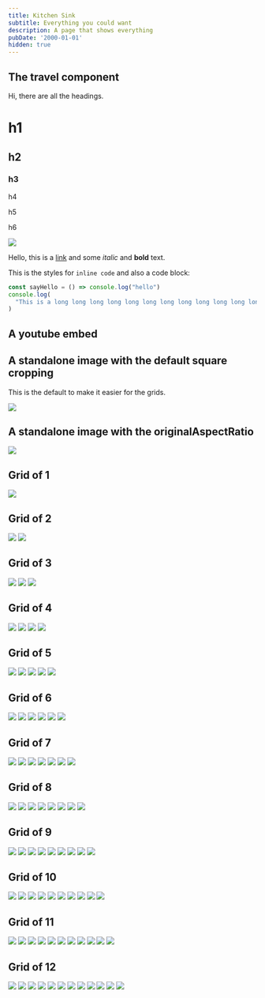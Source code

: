 ```yaml
---
title: Kitchen Sink
subtitle: Everything you could want
description: A page that shows everything
pubDate: '2000-01-01'
hidden: true
---
```



## The travel component

Hi, there are all the headings.

# h1

## h2

### h3

h4

h5

h6

<Img originalAspectRatio src="2019-taiwan-vietnam/3f69d771d8824ffe992991f4a6139544.jpg" />

Hello, this is a [link](https://google.com.au) and some *italic* and **bold** text.

This is the styles for `inline code` and also a code block:

```js
const sayHello = () => console.log("hello")
console.log(
  "This is a long long long long long long long long long long long long line of code to see what the scrolling is like"
)
```

## A youtube embed

## A standalone image with the default square cropping

This is the default to make it easier for the grids.

<Img originalAspectRatio src="2019-taiwan-vietnam/c8ea9567452f42bf86ff4eb9ac022087.jpg" />

## A standalone image with the originalAspectRatio

<Img originalAspectRatio src="2019-taiwan-vietnam/c8ea9567452f42bf86ff4eb9ac022087.jpg" />

## Grid of 1

<Img src="2019-taiwan-vietnam/dc66f6a6607d47d58409a0fee32f593b.jpg" />

## Grid of 2

<Grid>
  <Img src="2019-taiwan-vietnam/457e21843a0b464093506cd99998b3f1.jpg" />

  <Img src="2019-taiwan-vietnam/dc66f6a6607d47d58409a0fee32f593b.jpg" />
</Grid>

## Grid of 3

<Grid>
  <Img src="2019-taiwan-vietnam/457e21843a0b464093506cd99998b3f1.jpg" />

  <Img src="2019-taiwan-vietnam/b285725ba1af459a919dea751163ee70.jpg" />

  <Img src="2019-taiwan-vietnam/16c56cf6b52647f087d4f568002539e1.jpg" />
</Grid>

## Grid of 4

<Grid>
  <Img src="2019-taiwan-vietnam/457e21843a0b464093506cd99998b3f1.jpg" />

  <Img src="2019-taiwan-vietnam/457e21843a0b464093506cd99998b3f1.jpg" />

  <Img src="2019-taiwan-vietnam/dc66f6a6607d47d58409a0fee32f593b.jpg" />

  <Img src="2019-taiwan-vietnam/dc66f6a6607d47d58409a0fee32f593b.jpg" />
</Grid>

## Grid of 5

<Grid>
  <Img src="2019-taiwan-vietnam/457e21843a0b464093506cd99998b3f1.jpg" />

  <Img src="2019-taiwan-vietnam/b285725ba1af459a919dea751163ee70.jpg" />

  <Img src="2019-taiwan-vietnam/16c56cf6b52647f087d4f568002539e1.jpg" />

  <Img src="2019-taiwan-vietnam/c57d062c2df648eebc9521bc01c09adb.jpg" />

  <Img src="2019-taiwan-vietnam/8ce6970bc7184e3e8af91f3b031facd0.jpg" />
</Grid>

## Grid of 6

<Grid>
  <Img src="2019-taiwan-vietnam/b285725ba1af459a919dea751163ee70.jpg" />

  <Img src="2019-taiwan-vietnam/16c56cf6b52647f087d4f568002539e1.jpg" />

  <Img src="2019-taiwan-vietnam/c57d062c2df648eebc9521bc01c09adb.jpg" />

  <Img src="2019-taiwan-vietnam/8ce6970bc7184e3e8af91f3b031facd0.jpg" />

  <Img src="2019-taiwan-vietnam/15d4dfe9eec243bc9f2d8ce970953f25.jpg" />

  <Img src="2019-taiwan-vietnam/dc66f6a6607d47d58409a0fee32f593b.jpg" />
</Grid>

## Grid of 7

<Grid>
  <Img src="2019-taiwan-vietnam/457e21843a0b464093506cd99998b3f1.jpg" />

  <Img src="2019-taiwan-vietnam/b285725ba1af459a919dea751163ee70.jpg" />

  <Img src="2019-taiwan-vietnam/16c56cf6b52647f087d4f568002539e1.jpg" />

  <Img src="2019-taiwan-vietnam/c57d062c2df648eebc9521bc01c09adb.jpg" />

  <Img src="2019-taiwan-vietnam/8ce6970bc7184e3e8af91f3b031facd0.jpg" />

  <Img src="2019-taiwan-vietnam/15d4dfe9eec243bc9f2d8ce970953f25.jpg" />

  <Img src="2019-taiwan-vietnam/dc66f6a6607d47d58409a0fee32f593b.jpg" />
</Grid>

## Grid of 8

<Grid>
  <Img src="2019-taiwan-vietnam/457e21843a0b464093506cd99998b3f1.jpg" />

  <Img src="2019-taiwan-vietnam/457e21843a0b464093506cd99998b3f1.jpg" />

  <Img src="2019-taiwan-vietnam/b285725ba1af459a919dea751163ee70.jpg" />

  <Img src="2019-taiwan-vietnam/16c56cf6b52647f087d4f568002539e1.jpg" />

  <Img src="2019-taiwan-vietnam/c57d062c2df648eebc9521bc01c09adb.jpg" />

  <Img src="2019-taiwan-vietnam/8ce6970bc7184e3e8af91f3b031facd0.jpg" />

  <Img src="2019-taiwan-vietnam/15d4dfe9eec243bc9f2d8ce970953f25.jpg" />

  <Img src="2019-taiwan-vietnam/dc66f6a6607d47d58409a0fee32f593b.jpg" />
</Grid>

## Grid of 9

<Grid>
  <Img src="2019-taiwan-vietnam/457e21843a0b464093506cd99998b3f1.jpg" />

  <Img src="2019-taiwan-vietnam/457e21843a0b464093506cd99998b3f1.jpg" />

  <Img src="2019-taiwan-vietnam/457e21843a0b464093506cd99998b3f1.jpg" />

  <Img src="2019-taiwan-vietnam/b285725ba1af459a919dea751163ee70.jpg" />

  <Img src="2019-taiwan-vietnam/16c56cf6b52647f087d4f568002539e1.jpg" />

  <Img src="2019-taiwan-vietnam/c57d062c2df648eebc9521bc01c09adb.jpg" />

  <Img src="2019-taiwan-vietnam/8ce6970bc7184e3e8af91f3b031facd0.jpg" />

  <Img src="2019-taiwan-vietnam/15d4dfe9eec243bc9f2d8ce970953f25.jpg" />

  <Img src="2019-taiwan-vietnam/dc66f6a6607d47d58409a0fee32f593b.jpg" />
</Grid>

## Grid of 10

<Grid>
  <Img src="2019-taiwan-vietnam/457e21843a0b464093506cd99998b3f1.jpg" />

  <Img src="2019-taiwan-vietnam/457e21843a0b464093506cd99998b3f1.jpg" />

  <Img src="2019-taiwan-vietnam/457e21843a0b464093506cd99998b3f1.jpg" />

  <Img src="2019-taiwan-vietnam/457e21843a0b464093506cd99998b3f1.jpg" />

  <Img src="2019-taiwan-vietnam/b285725ba1af459a919dea751163ee70.jpg" />

  <Img src="2019-taiwan-vietnam/16c56cf6b52647f087d4f568002539e1.jpg" />

  <Img src="2019-taiwan-vietnam/c57d062c2df648eebc9521bc01c09adb.jpg" />

  <Img src="2019-taiwan-vietnam/8ce6970bc7184e3e8af91f3b031facd0.jpg" />

  <Img src="2019-taiwan-vietnam/15d4dfe9eec243bc9f2d8ce970953f25.jpg" />

  <Img src="2019-taiwan-vietnam/dc66f6a6607d47d58409a0fee32f593b.jpg" />
</Grid>

## Grid of 11

<Grid>
  <Img src="2019-taiwan-vietnam/457e21843a0b464093506cd99998b3f1.jpg" />

  <Img src="2019-taiwan-vietnam/b285725ba1af459a919dea751163ee70.jpg" />

  <Img src="2019-taiwan-vietnam/16c56cf6b52647f087d4f568002539e1.jpg" />

  <Img src="2019-taiwan-vietnam/c57d062c2df648eebc9521bc01c09adb.jpg" />

  <Img src="2019-taiwan-vietnam/8ce6970bc7184e3e8af91f3b031facd0.jpg" />

  <Img src="2019-taiwan-vietnam/15d4dfe9eec243bc9f2d8ce970953f25.jpg" />

  <Img src="2019-taiwan-vietnam/dc66f6a6607d47d58409a0fee32f593b.jpg" />

  <Img src="2019-taiwan-vietnam/457e21843a0b464093506cd99998b3f1.jpg" />

  <Img src="2019-taiwan-vietnam/457e21843a0b464093506cd99998b3f1.jpg" />

  <Img src="2019-taiwan-vietnam/457e21843a0b464093506cd99998b3f1.jpg" />

  <Img src="2019-taiwan-vietnam/457e21843a0b464093506cd99998b3f1.jpg" />
</Grid>

## Grid of 12

<Grid>
  <Img src="2019-taiwan-vietnam/457e21843a0b464093506cd99998b3f1.jpg" />

  <Img src="2019-taiwan-vietnam/457e21843a0b464093506cd99998b3f1.jpg" />

  <Img src="2019-taiwan-vietnam/457e21843a0b464093506cd99998b3f1.jpg" />

  <Img src="2019-taiwan-vietnam/457e21843a0b464093506cd99998b3f1.jpg" />

  <Img src="2019-taiwan-vietnam/457e21843a0b464093506cd99998b3f1.jpg" />

  <Img src="2019-taiwan-vietnam/457e21843a0b464093506cd99998b3f1.jpg" />

  <Img src="2019-taiwan-vietnam/b285725ba1af459a919dea751163ee70.jpg" />

  <Img src="2019-taiwan-vietnam/16c56cf6b52647f087d4f568002539e1.jpg" />

  <Img src="2019-taiwan-vietnam/c57d062c2df648eebc9521bc01c09adb.jpg" />

  <Img src="2019-taiwan-vietnam/8ce6970bc7184e3e8af91f3b031facd0.jpg" />

  <Img src="2019-taiwan-vietnam/15d4dfe9eec243bc9f2d8ce970953f25.jpg" />

  <Img src="2019-taiwan-vietnam/dc66f6a6607d47d58409a0fee32f593b.jpg" />
</Grid>

